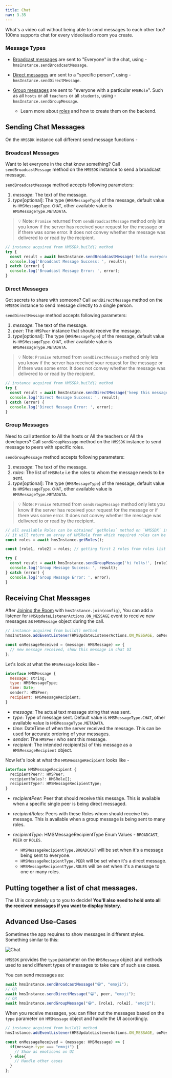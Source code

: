 ```yaml
---
title: Chat
nav: 3.35
---
```


What's a video call without being able to send messages to each other too? 100ms supports chat for every video/audio room you create.


### Message Types

* [Broadcast messages](#sending-broadcast-messages) are sent to "Everyone" in the chat, using - `hmsInstance.sendBroadcastMessage`.

* [Direct messages](#sending-direct-messages) are sent to a "specific person", using - `hmsInstance.sendDirectMessage`.

* [Group messages](#sending-group-messages) are sent to "everyone with a particular `HMSRole`". Such as all `hosts` or all `teachers` or all `students`, using - `hmsInstance.sendGroupMessage`.
    * Learn more about [roles](../foundation/templates-and-roles) and how to create them on the backend.


## Sending Chat Messages

On the `HMSSDK` instance call different send message functions -


### Broadcast Messages

Want to let everyone in the chat know something? Call `sendBroadcastMessage` method on the `HMSSDK` instance to send a broadcast message.

`sendBroadcastMessage` method accepts following parameters:

1. _message_: The text of the message.
2. _type_[optional]: The type (`HMSMessageType`) of the message, default value is `HMSMessageType.CHAT`, other available value is `HMSMessageType.METADATA`.


> 💡 Note: `Promise` returned from `sendBroadcastMessage` method only lets you know if the server has received your request for the message or if there was some error. It does not convey whether the message was delivered to or read by the recipient.


```js
// instance acquired from HMSSDk.build() method
try {
  const result = await hmsInstance.sendBroadcastMessage('hello everyone!'); // yes it's that simple 😉
  console.log('Broadcast Message Success: ', result);
} catch (error) {
  console.log('Broadcast Message Error: ', error);
}
```


### Direct Messages

Got secrets to share with someone? Call `sendDirectMessage` method on the `HMSSDK` instance to send message directly to a single person.

`sendDirectMessage` method accepts following parameters:

1. _message_: The text of the message.
2. _peer_: The `HMSPeer` instance that should receive the message.
3. _type_[optional]: The type (`HMSMessageType`) of the message, default value is `HMSMessageType.CHAT`, other available value is `HMSMessageType.METADATA`.


> 💡 Note: `Promise` returned from `sendDirectMessage` method only lets you know if the server has received your request for the message or if there was some error. It does not convey whether the message was delivered to or read by the recipient.


```js
// instance acquired from HMSSDk.build() method
try {
  const result = await hmsInstance.sendDirectMessage('keep this message a secret!', peer);
  console.log('Direct Message Success: ', result);
} catch (error) {
  console.log('Direct Message Error: ', error);
}
```


### Group Messages

Need to call attention to All the hosts or All the teachers or All the developers? Call `sendGroupMessage` method on the `HMSSDK` instance to send message to peers with specific roles.

`sendGroupMessage` method accepts following parameters:

1. _message_: The text of the message.
2. _roles_: The list of `HMSRole` i.e the roles to whom the message needs to be sent.
3. _type_[optional]: The type (`HMSMessageType`) of the message, default value is `HMSMessageType.CHAT`, other available value is `HMSMessageType.METADATA`.


> 💡 Note: `Promise` returned from `sendGroupMessage` method only lets you know if the server has received your request for the message or if there was some error. It does not convey whether the message was delivered to or read by the recipient.


```js
// all available Roles can be obtained `getRoles` method on `HMSSDK` instance
// it will return an array of HMSRole from which required roles can be selected for `sendGroupMessage` method.
const roles = await hmsInstance.getRoles();

const [role1, role2] = roles; // getting first 2 roles from roles list

try {
  const result = await hmsInstance.sendGroupMessage('hi folks!', [role1, role2]);
  console.log('Group Message Success: ', result);
} catch (error) {
  console.log('Group Message Error: ', error);
}
```


## Receiving Chat Messages

After [Joining the Room](./join) with `hmsInstance.join(config)`, You can add a listener for `HMSUpdateListenerActions.ON_MESSAGE` event to receive new messages as `HMSMessage` object during the call.

```js
// instance acquired from build() method
hmsInstance.addEventListener(HMSUpdateListenerActions.ON_MESSAGE, onMessageReceived);

const onMessageReceived = (message: HMSMessage) => {
  // new message received, show this message in chat UI
};
```

Let's look at what the `HMSMessage` looks like -

```js
interface HMSMessage {
  message: string;
  type: HMSMessageType;
  time: Date;
  sender?: HMSPeer;
  recipient: HMSMessageRecipient;
}
```

* _message_: The actual text message string that was sent.
* _type_: Type of message sent. Default value is `HMSMessageType.CHAT`, other available value is `HMSMessageType.METADATA`.
* _time_: DateTime of when the server received the message. This can be used for accurate ordering of your messages.
* _sender_: The `HMSPeer` who sent this message.
* _recipient_: The intended recipient(s) of this message as a `HMSMessageRecipient` object.


Now let's look at what the `HMSMessageRecipient` looks like -

```js
interface HMSMessageRecipient {
  recipientPeer?: HMSPeer;
  recipientRoles?: HMSRole[];
  recipientType?: HMSMessageRecipientType;
}
```

* _recipientPeer_: Peer that should receive this message. This is available when a specific single peer is being direct messaged.
* _recipientRoles_: Peers with these Roles whom should receive this message. This is available when a group message is being sent to many roles.
* _recipientType_: HMSMessageRecipientType Enum Values - `BROADCAST`, `PEER` or `ROLES`.

  - `HMSMessageRecipientType.BROADCAST` will be set when it\'s a message being sent to everyone.
  - `HMSMessageRecipientType.PEER` will be set when it\'s a direct message.
  - `HMSMessageRecipientType.ROLES` will be set when it\'s a message to one or many roles.



## Putting together a list of chat messages.

The UI is completely up to you to decide! **You'll also need to hold onto all the received messages if you want to display history**.


## Advanced Use-Cases

Sometimes the app requires to show messages in different styles. Something similar to this:

![Chat](/docs/v2/flutter-chat.gif)

`HMSSDK` provides the `type` parameter on the `HMSMessage` object and methods used to send different types of messages to take care of such use cases. 

You can send messages as:

```js
await hmsInstance.sendBroadcastMessage("😁", "emoji");
// OR
await hmsInstance.sendDirectMessage("😁", peer, "emoji");
// OR
await hmsInstance.sendGroupMessage("😁", [role1, role2], "emoji");
```

When you receive messages, you can filter out the messages based on the `type` parameter on `HMSMessage` object and handle the UI accordingly.

```js
// instance acquired from build() method
hmsInstance.addEventListener(HMSUpdateListenerActions.ON_MESSAGE, onMessageReceived);

const onMessageReceived = (message: HMSMessage) => {
  if(message.type === "emoji") {
    // Show as emoticons on UI
  } else{
    // Handle other cases
  }
};
```
